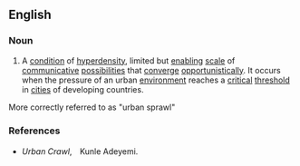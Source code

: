 ==English==

===Noun===
{{en-noun|sg=[[urban]] [[crawl]]|s}}

# A [[condition]] of [[hyperdensity]], limited but [[enabling]] [[scale]] of [[communicative]] [[possibilities]] that [[converge]] [[opportunistically]]. It occurs when the pressure of an urban [[environment]] reaches a [[critical]] [[threshold]] in [[cities]] of developing countries.

More correctly referred to as "urban sprawl"

===References===
* ''Urban Crawl'',　Kunle Adeyemi.